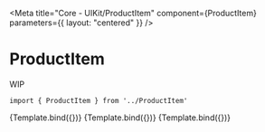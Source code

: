 
<Meta
    title="Core - UIKit/ProductItem"
    component={ProductItem}
    parameters={{
        layout: "centered"
    }}
/>


# ProductItem

WIP

```
import { ProductItem } from '../ProductItem'
```

<Canvas>
    <Story name="ProductItem" args={{ item: sampleProductNotDiscounted }}>
        {Template.bind({})}
    </Story>
</Canvas>

<Canvas>
    <Story name="ProductItemWithDiscount" args={{ item: sampleProductDiscounted }}>
        {Template.bind({})}
    </Story>
</Canvas>

<Canvas>
    <Story name="ProductItemNoImage" args={{ item: sampleProductNoImage }}>
        {Template.bind({})}
    </Story>
</Canvas>
